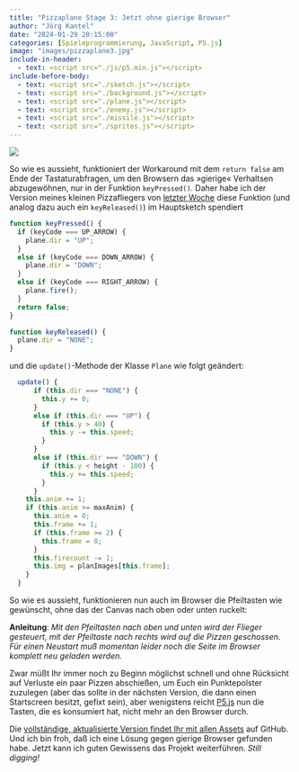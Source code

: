```yaml
---
title: "Pizzaplane Stage 3: Jetzt ohne gierige Browser"
author: "Jörg Kantel"
date: "2024-01-29 20:15:00"
categories: [Spieleprogrammierung, JavaScript, P5.js]
image: "images/pizzaplane3.jpg"
include-in-header:
  - text: <script src="./js/p5.min.js"></script>
include-before-body:
  - text: <script src="./sketch.js"></script>
  - text: <script src="./background.js"></script>
  - text: <script src="./plane.js"></script>
  - text: <script src="./enemy.js"></script>
  - text: <script src="./missile.js"></script>
  - text: <script src="./sprites.js"></script>
---
```


[![](images/pizzaplane3-b.jpg)](https://www.flickr.com/photos/schockwellenreiter/53496037661/)

So wie es aussieht, funktioniert der Workaround mit dem `return false` am Ende der Tastaturabfragen, um den Browsern das »gierige« Verhaltsen abzugewöhnen, nur in der Funktion `keyPressed()`. Daher habe ich der Version meines kleinen Pizzafliegers von [letzter Woche](https://kantel.github.io/posts/2024012601_pizzaplane_p5js_stage2/) diese Funktion (und analog dazu auch ein `keyReleased()`) im Hauptsketch spendiert

```javascript
function keyPressed() {
  if (keyCode === UP_ARROW) {
    plane.dir = "UP";
  }
  else if (keyCode === DOWN_ARROW) {
    plane.dir = "DOWN";
  }
  else if (keyCode === RIGHT_ARROW) {
    plane.fire();
  }
  return false;
}

function keyReleased() {
  plane.dir = "NONE";
}
```

und die `update()`-Methode der Klasse `Plane` wie folgt geändert:

```javascript
  update() {
      if (this.dir === "NONE") {
        this.y += 0;
      }
      else if (this.dir === "UP") {
        if (this.y > 40) {
          this.y -= this.speed;
        }
      }
      else if (this.dir === "DOWN") {
        if (this.y < height - 100) {
          this.y += this.speed;
        }
      }
    this.anim += 1;
    if (this.anim >= maxAnim) {
      this.anim = 0;
      this.frame += 1;
      if (this.frame >= 2) {
        this.frame = 0;
      }
      this.firecount -= 1;
      this.img = planImages[this.frame];
    }
  }
```
So wie es aussieht, funktionieren nun auch im Browser die Pfeiltasten wie gewünscht, ohne das der Canvas nach oben oder unten ruckelt:

<div id="sketch"></div>

**Anleitung**: *Mit den Pfeiltasten nach oben und unten wird der Flieger gesteuert, mit der Pfeiltaste nach rechts wird auf die Pizzen geschossen. Für einen Neustart muß momentan leider noch die Seite im Browser komplett neu geladen werden.*

Zwar müßt Ihr immer noch zu Beginn möglichst schnell und ohne Rücksicht auf Verluste ein paar Pizzen abschießen, um Euch ein Punktepolster zuzulegen (aber das sollte in der nächsten Version, die dann einen Startscreen besitzt, gefixt sein), aber wenigstens reicht [P5.js](http://cognitiones.kantel-chaos-team.de/programmierung/creativecoding/processing/p5js.html) nun die Tasten, die es konsumiert hat, nicht mehr an den Browser durch.

Die [vollständige, aktualisierte Version findet Ihr mit allen Assets](https://github.com/kantel/p5js/tree/master/pizzaplane) auf GitHub. Und ich bin froh, daß ich eine Lösung gegen gierige Browser gefunden habe. Jetzt kann ich guten Gewissens das Projekt weiterführen. *Still digging!*